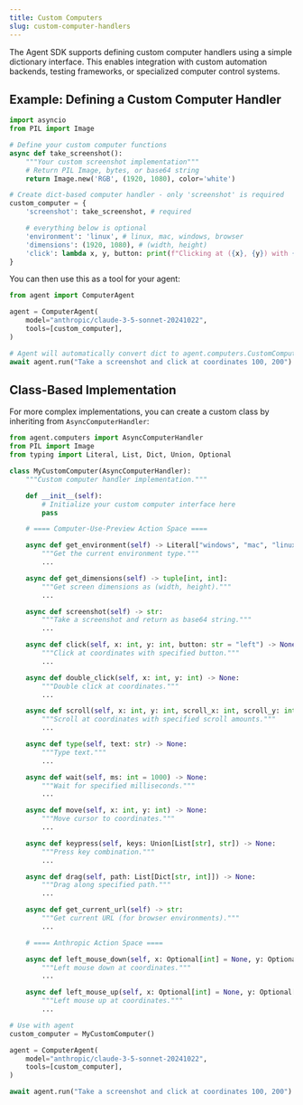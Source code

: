 ```yaml
---
title: Custom Computers
slug: custom-computer-handlers
---
```


The Agent SDK supports defining custom computer handlers using a simple dictionary interface. This enables integration with custom automation backends, testing frameworks, or specialized computer control systems.

## Example: Defining a Custom Computer Handler

```python
import asyncio
from PIL import Image

# Define your custom computer functions
async def take_screenshot():
    """Your custom screenshot implementation"""
    # Return PIL Image, bytes, or base64 string
    return Image.new('RGB', (1920, 1080), color='white')

# Create dict-based computer handler - only 'screenshot' is required
custom_computer = {
    'screenshot': take_screenshot, # required

    # everything below is optional
    'environment': 'linux', # linux, mac, windows, browser
    'dimensions': (1920, 1080), # (width, height)
    'click': lambda x, y, button: print(f"Clicking at ({x}, {y}) with {button} button"),
}
```

You can then use this as a tool for your agent:

```python
from agent import ComputerAgent

agent = ComputerAgent(
    model="anthropic/claude-3-5-sonnet-20241022",
    tools=[custom_computer],
)

# Agent will automatically convert dict to agent.computers.CustomComputerHandler
await agent.run("Take a screenshot and click at coordinates 100, 200")
```

## Class-Based Implementation

For more complex implementations, you can create a custom class by inheriting from `AsyncComputerHandler`:

```python
from agent.computers import AsyncComputerHandler
from PIL import Image
from typing import Literal, List, Dict, Union, Optional

class MyCustomComputer(AsyncComputerHandler):
    """Custom computer handler implementation."""

    def __init__(self):
        # Initialize your custom computer interface here
        pass

    # ==== Computer-Use-Preview Action Space ====

    async def get_environment(self) -> Literal["windows", "mac", "linux", "browser"]:
        """Get the current environment type."""
        ...

    async def get_dimensions(self) -> tuple[int, int]:
        """Get screen dimensions as (width, height)."""
        ...

    async def screenshot(self) -> str:
        """Take a screenshot and return as base64 string."""
        ...

    async def click(self, x: int, y: int, button: str = "left") -> None:
        """Click at coordinates with specified button."""
        ...

    async def double_click(self, x: int, y: int) -> None:
        """Double click at coordinates."""
        ...

    async def scroll(self, x: int, y: int, scroll_x: int, scroll_y: int) -> None:
        """Scroll at coordinates with specified scroll amounts."""
        ...

    async def type(self, text: str) -> None:
        """Type text."""
        ...

    async def wait(self, ms: int = 1000) -> None:
        """Wait for specified milliseconds."""
        ...

    async def move(self, x: int, y: int) -> None:
        """Move cursor to coordinates."""
        ...

    async def keypress(self, keys: Union[List[str], str]) -> None:
        """Press key combination."""
        ...

    async def drag(self, path: List[Dict[str, int]]) -> None:
        """Drag along specified path."""
        ...

    async def get_current_url(self) -> str:
        """Get current URL (for browser environments)."""
        ...

    # ==== Anthropic Action Space ====

    async def left_mouse_down(self, x: Optional[int] = None, y: Optional[int] = None) -> None:
        """Left mouse down at coordinates."""
        ...

    async def left_mouse_up(self, x: Optional[int] = None, y: Optional[int] = None) -> None:
        """Left mouse up at coordinates."""
        ...

# Use with agent
custom_computer = MyCustomComputer()

agent = ComputerAgent(
    model="anthropic/claude-3-5-sonnet-20241022",
    tools=[custom_computer],
)

await agent.run("Take a screenshot and click at coordinates 100, 200")
```
